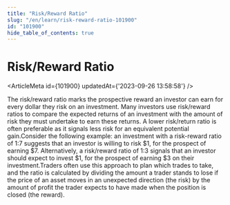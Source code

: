 ```yaml
---
title: "Risk/Reward Ratio"
slug: "/en/learn/risk-reward-ratio-101900"
id: "101900"
hide_table_of_contents: true
---
```



# Risk/Reward Ratio

<ArticleMeta id={101900} updatedAt={'2023-09-26 13:58:58'} />
<div className='border-solid border-b border-t-0 my-4 border-[var(--ifm-color-gray-300)]' />

The risk/reward ratio marks the prospective reward an investor can earn for every dollar they risk on an investment. Many investors use risk/reward ratios to compare the expected returns of an investment with the amount of risk they must undertake to earn these returns. A lower risk/return ratio is often preferable as it signals less risk for an equivalent potential gain.Consider the following example: an investment with a risk-reward ratio of 1:7 suggests that an investor is willing to risk $1, for the prospect of earning $7. Alternatively, a risk/reward ratio of 1:3 signals that an investor should expect to invest $1, for the prospect of earning $3 on their investment.Traders often use this approach to plan which trades to take, and the ratio is calculated by dividing the amount a trader stands to lose if the price of an asset moves in an unexpected direction (the risk) by the amount of profit the trader expects to have made when the position is closed (the reward).

